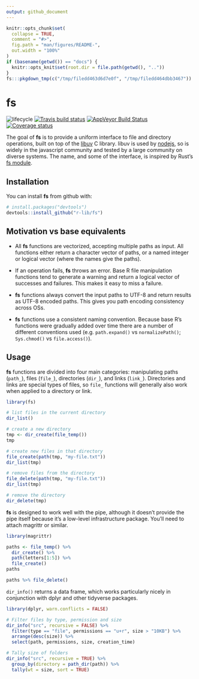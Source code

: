 ```yaml
---
output: github_document
---
```


<!-- README.md is generated from README.Rmd. Please edit that file -->

```r
knitr::opts_chunk$set(
  collapse = TRUE,
  comment = "#>",
  fig.path = "man/figures/README-",
  out.width = "100%"
)
if (basename(getwd()) == "docs") {
  knitr::opts_knit$set(root.dir = file.path(getwd(), ".."))
}
fs:::pkgdown_tmp(c("/tmp/filedd463d6d7e0f", "/tmp/filedd464dbb3467"))
```

# fs
![lifecycle](https://img.shields.io/badge/lifecycle-experimental-orange.svg)
[![Travis build status](https://travis-ci.org/r-lib/fs.svg?branch=master)](https://travis-ci.org/r-lib/fs)
[![AppVeyor Build Status](https://ci.appveyor.com/api/projects/status/github/r-lib/fs?branch=master&svg=true)](https://ci.appveyor.com/project/r-lib/fs)
[![Coverage status](https://codecov.io/gh/r-lib/fs/branch/master/graph/badge.svg)](https://codecov.io/github/r-lib/fs?branch=master)

The goal of **fs** is to provide a uniform interface to file and directory
operations, built on top of the [libuv](http://docs.libuv.org/en/v1.x/fs.html)
C library. libuv is used by [nodejs](https://nodejs.org), so is widely in the
javascript community and tested by a large community on diverse systems. The
name, and some of the interface, is inspired by Rust's [fs module](https://doc.rust-lang.org/std/fs/index.html).

## Installation

You can install **fs** from github with:

``` r
# install.packages("devtools")
devtools::install_github("r-lib/fs")
```

## Motivation vs base equivalents

* All **fs** functions are vectorized, accepting multiple paths as input.
  All functions either return a character vector of paths, or
  a named integer or logical vector (where the names give the paths).

* If an operation fails, **fs** throws an error. Base R file manipulation functions
  tend to generate a warning and return a logical vector of successes and
  failures. This makes it easy to miss a failure.

* **fs** functions always convert the input paths to UTF-8 and return results as
  UTF-8 encoded paths. This gives you path encoding consistency across OSs.

* **fs** functions use a consistent naming convention. Because base R's functions
  were gradually added over time there are a number of different conventions 
  used (e.g. `path.expand()` vs `normalizePath()`; `Sys.chmod()` vs 
  `file.access()`).

## Usage

**fs** functions are divided into four main categories: manipulating paths 
(`path_`), files (`file_`), directories (`dir_`), and links (`link_`). 
Directories and links are special types of files, so `file_` functions 
will generally also work when applied to a directory or link.

```r
library(fs)

# list files in the current directory
dir_list()

# create a new directory
tmp <- dir_create(file_temp())
tmp

# create new files in that directory
file_create(path(tmp, "my-file.txt"))
dir_list(tmp)

# remove files from the directory
file_delete(path(tmp, "my-file.txt"))
dir_list(tmp)

# remove the directory
dir_delete(tmp)
```

**fs** is designed to work well with the pipe, although it doesn't provide the 
pipe itself because it's a low-level infrastructure package. You'll need to
attach magrittr or similar.

```r
library(magrittr)

paths <- file_temp() %>%
  dir_create() %>%
  path(letters[1:5]) %>%
  file_create()
paths

paths %>% file_delete()
```

`dir_info()` returns a data frame, which works particularly nicely in
conjunction with dplyr and other tidyverse packages.

```r
library(dplyr, warn.conflicts = FALSE)

# Filter files by type, permission and size
dir_info("src", recursive = FALSE) %>%
  filter(type == "file", permissions == "u+r", size > "10KB") %>%
  arrange(desc(size)) %>%
  select(path, permissions, size, creation_time)

# Tally size of folders
dir_info("src", recursive = TRUE) %>%
  group_by(directory = path_dir(path)) %>%
  tally(wt = size, sort = TRUE)
```
